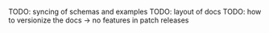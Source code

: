 TODO: syncing of schemas and examples
TODO: layout of docs
TODO: how to versionize the docs -> no features in patch releases
